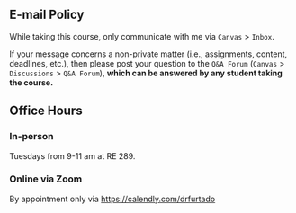 ## E-mail Policy

While taking this course, only communicate with me via `Canvas` \> `Inbox`.

If your message concerns a non-private matter (i.e., assignments, content, deadlines, etc.), then please post your question to the `Q&A Forum` (`Canvas` \> `Discussions` \> `Q&A Forum`), **which can be answered by any student taking the course.**

## Office Hours

### In-person

Tuesdays from 9-11 am at RE 289.

### Online via Zoom

By appointment only via <https://calendly.com/drfurtado>

